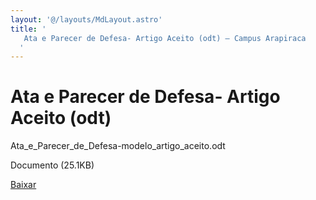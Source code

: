 ```yaml
---
layout: '@/layouts/MdLayout.astro'
title: '
   Ata e Parecer de Defesa- Artigo Aceito (odt) — Campus Arapiraca
  '
---
```




Ata e Parecer de Defesa- Artigo Aceito (odt)
============================================











 Ata\_e\_Parecer\_de\_Defesa-modelo\_artigo\_aceito.odt
   

 Documento 
 (25.1KB)
 

[Baixar](https://arapiraca.ufal.br/graduacao/ciencia-da-computacao/documentos/tcc/documentos-para-o-orientador/ata_e_parecer_de_defesa-modelo_artigo_aceito.odt/@@download/file/Ata_e_Parecer_de_Defesa-modelo_artigo_aceito.odt) 










